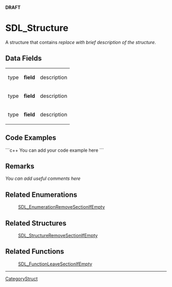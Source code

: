 <!-- pragma section-numbers off -->
<!-- pragma disable-camelcase -->
<!-- acl All: read -->
'''DRAFT'''

= SDL_Structure =
A structure that contains ''replace with brief description of the structure''.


== Data Fields ==
{|
|type
|'''field'''
|description
|-
|type
|'''field'''
|description
|-
|type
|'''field'''
|description
|}

== Code Examples ==
```c++
You can add your code example here
```

== Remarks ==
''You can add useful comments here''

== Related Enumerations ==
:[[SDL_EnumerationRemoveSectionIfEmpty]]

== Related Structures ==
:[[SDL_StructureRemoveSectionIfEmpty]]

== Related Functions ==
:[[SDL_FunctionLeaveSectionIfEmpty]]

----
[[CategoryStruct]]
